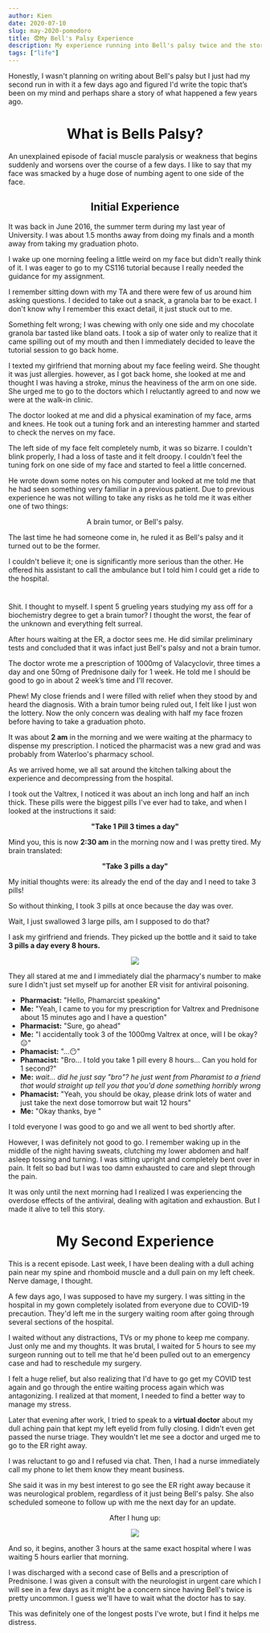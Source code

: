 ```yaml
---
author: Kien
date: 2020-07-10
slug: may-2020-pomodoro
title: 😨My Bell's Palsy Experience
description: My experience running into Bell's palsy twice and the story of how I accidentally overdosed on Valtrex (valacyclovir) like an idiot.
tags: ["life"]
---
```



Honestly, I wasn't planning on writing about Bell's palsy but I just had my second run in with it a few days ago and figured I'd write the topic that’s been on my mind and perhaps share a story of what happened a few years ago.

# <center>What is Bells Palsy?</center>

An unexplained episode of facial muscle paralysis or weakness that begins suddenly and worsens over the course of a few days. I like to say that my face was smacked by a huge dose of numbing agent to one side of the face.

## <center>Initial Experience</center>

It was back in June 2016, the summer term during my last year of University. I was about 1.5 months away from doing my finals and a month away from taking my graduation photo. 

I wake up one morning feeling a little weird on my face but didn't really think of it. I was eager to go to my CS116 tutorial because I really needed the guidance for my assignment.

I remember sitting down with my TA and there were few of us around him asking questions. I decided to take out a snack, a granola bar to be exact. I don't know why I remember this exact detail, it just stuck out to me.

Something felt wrong; I was chewing with only one side and my chocolate granola bar tasted like bland oats. I took a sip of water only to realize that it came spilling out of my mouth and then I immediately decided to leave the tutorial session to go back home.

I texted my girlfriend that morning about my face feeling weird. She thought it was just allergies. however, as I got back home, she looked at me and thought I was having a stroke, minus the heaviness of the arm on one side. She urged me to go to the doctors which I reluctantly agreed to and now we were at the walk-in clinic.

The doctor looked at me and did a physical examination of my face, arms and knees. He took out a tuning fork and an interesting hammer and started to check the nerves on my face.

The left side of my face felt completely numb, it was so bizarre. I couldn't blink properly, I had a loss of taste and it felt droopy. I couldn't feel the tuning fork on one side of my face and started to feel a little concerned.

He wrote down some notes on his computer and looked at me told me that he had seen something very familiar in a previous patient. Due to previous experience he was not willing to take any risks as he told me it was either one of two things: 

<center><p>A brain tumor, or Bell's palsy.</p></center>

The last time he had someone come in, he ruled it as Bell's palsy and it turned out to be the former.

I couldn't believe it; one is significantly more serious than the other. He offered his assistant to call the ambulance but I told him I could get a ride to the hospital.

 <center> <h1><Twemoji text="🏥 The Hospital"/></h1></center>

Shit. I thought to myself. I spent 5 grueling years studying my ass off for a biochemistry degree to get a brain tumor? I thought the worst, the fear of the unknown and everything felt surreal.

After hours waiting at the ER, a doctor sees me. He did similar preliminary tests and concluded that it was infact just Bell's palsy and not a brain tumor. 

The doctor wrote me a prescription of 1000mg of Valacyclovir, three times a day and one 50mg of Prednisone daily for 1 week. He told me I should be good to go in about 2 week’s time and I'll recover.

Phew! My close friends and I were filled with relief when they stood by and heard the diagnosis. With a brain tumor being ruled out, I felt like I just won the lottery. Now the only concern was dealing with half my face frozen before having to take a graduation photo. 

It was about **2 am** in the morning and we were waiting at the pharmacy to dispense my prescription. I noticed the pharmacist was a new grad and was probably from Waterloo's pharmacy school. 

As we arrived home, we all sat around the kitchen talking about the experience and decompressing from the hospital.

I took out the Valtrex, I noticed it was about an inch long and half an inch thick. These pills were the biggest pills I've ever had to take, and when I looked at the instructions it said:

<center><p><strong>"Take 1 Pill 3 times a day"</strong></p></center>

Mind you, this is now **2:30 am** in the morning now and I was pretty tired. My brain translated:

<center><p><strong>"Take 3 pills a day"</strong></p></center>

My initial thoughts were: its already the end of the day and I need to take 3 pills!

So without thinking, I took 3 pills at once because the day was over.

Wait, I just swallowed 3 large pills, am I supposed to do that?

I ask my girlfriend and friends. They picked up the bottle and it said to take **3 pills a day every 8 hours.**

<center style={{fontSize: `2rem`}}><img src="https://media1.giphy.com/media/QLXPK5HFpzCjS/giphy.gif?cid=ecf05e479c6bf6b4f5834c65db2943691d8c4f0810c55c89&rid=giphy.gif"/>
</center>

They all stared at me and I immediately dial the pharmacy's number to make sure I didn't just set myself up for another ER visit for antiviral poisoning.

<ul style={{listStyleType: `none`}}>
<li><b style={{color: `#FF5370`}}>Pharmacist:</b> "Hello, Phamarcist speaking"</li>
<li><strong>Me:</strong> "Yeah, I came to you for my prescription for Valtrex and Prednisone about 15 minutes ago and I have a question" </li>
<li><b style={{color: `#FF5370`}}>Pharmacist:</b> "Sure, go ahead" </li>
<li><strong>Me:</strong> "I accidentally took 3 of the 1000mg Valtrex at once, will I be okay? 😐"</li>
<li><b style={{color: `#FF5370`}}>Phamacist:</b> "...😶" </li>
<li><b style={{color: `#FF5370`}}>Phamacist:</b> "Bro... I told you take 1 pill every 8 hours... Can you hold for 1 second?"</li>
<li style={{paddingTop: `4rem`, paddingBottom: `4rem`}}><strong>Me:</strong> <i>wait... did he just say "bro"? he just went from Pharamist to a friend that would straight up tell you that you'd done something horribly wrong</i></li>
<li><b style={{color: `#FF5370`}}>Phamacist:</b> "Yeah, you should be okay, please drink lots of water and just take the next dose tomorrow but wait 12 hours"</li>
<li><strong>Me:</strong> "Okay thanks, bye <Twemoji text="😅"/>"</li>
</ul>


I told everyone I was good to go and we all went to bed shortly after.

However, I was definitely not good to go. I remember waking up in the middle of the night having sweats, clutching my lower abdomen and half asleep tossing and turning. I was sitting upright and completely bent over in pain. It felt so bad but I was too damn exhausted to care and slept through the pain.

It was only until the next morning had I realized I was experiencing the overdose effects of the antiviral, dealing with agitation and exhaustion. But I made it alive to tell this story.

# <center>My Second Experience</center>

This is a recent episode. Last week, I have been dealing with a dull aching pain near my spine and rhomboid muscle and a dull pain on my left cheek. Nerve damage, I thought.

A few days ago, I was supposed to have my surgery. I was sitting in the hospital in my gown completely isolated from everyone due to COVID-19 precaution. They'd left me in the surgery waiting room after going through several sections of the hospital.

I waited without any distractions, TVs or my phone to keep me company. Just only me and my thoughts. It was brutal, I waited for 5 hours to see my surgeon running out to tell me that he'd been pulled out to an emergency case and had to reschedule my surgery.

I felt a huge relief, but also realizing that I'd have to go get my COVID test again and go through the entire waiting process again which was antagonizing. I realized at that moment, I needed to find a better way to manage my stress.

Later that evening after work, I tried to speak to a **virtual doctor** about my dull aching pain that kept my left eyelid from fully closing. I didn't even get passed the nurse triage. They wouldn't let me see a doctor and urged me to go to the ER right away.

I was reluctant to go and I refused via chat. Then, I had a nurse immediately call my phone to let them know they meant business. 

She said it was in my best interest to go see the ER right away because it was neurological problem, regardless of it just being Bell's palsy. She also scheduled someone to follow up with me the next day for an update.

<center><p>After I hung up:</p></center>

<center><img src="https://media.giphy.com/media/LTyOTsYnsgidO/source.gif"/></center>

And so, it begins, another 3 hours at the same exact hospital where I was waiting 5 hours earlier that morning.

I was discharged with a second case of Bells and a prescription of Prednisone. I was given a consult with the neurologist in urgent care which I will see in a few days as it might be a concern since having Bell's twice is pretty uncommon. I guess we'll have to wait what the doctor has to say.

This was definitely one of the longest posts I've wrote, but I find it helps me distress.
